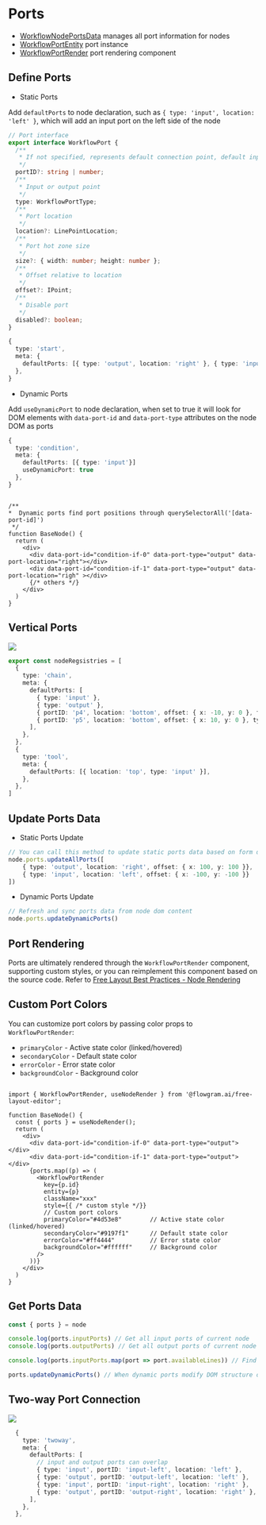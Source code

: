 # Ports

- [WorkflowNodePortsData](https://github.com/bytedance/flowgram.ai/blob/main/packages/canvas-engine/free-layout-core/src/entity-datas/workflow-node-ports-data.ts) manages all port information for nodes
- [WorkflowPortEntity](https://github.com/bytedance/flowgram.ai/blob/main/packages/canvas-engine/free-layout-core/src/entities/workflow-port-entity.ts) port instance
- [WorkflowPortRender](https://github.com/bytedance/flowgram.ai/blob/main/packages/plugins/free-lines-plugin/src/components/workflow-port-render/index.tsx) port rendering component


## Define Ports

- Static Ports

Add `defaultPorts` to node declaration, such as `{ type: 'input', location: 'left' }`, which will add an input port on the left side of the node


```ts pure
// Port interface
export interface WorkflowPort {
  /**
   * If not specified, represents default connection point, default input type is left center, output type is right center
   */
  portID?: string | number;
  /**
   * Input or output point
   */
  type: WorkflowPortType;
  /**
   * Port location
   */
  location?: LinePointLocation;
  /**
   * Port hot zone size
   */
  size?: { width: number; height: number };
  /**
   * Offset relative to location
   */
  offset?: IPoint;
  /**
   * Disable port
   */
  disabled?: boolean;
}
```

```ts pure title="node-registries.ts"
{
  type: 'start',
  meta: {
    defaultPorts: [{ type: 'output', location: 'right' }, { type: 'input', location: 'left' }]
  },
}
```

- Dynamic Ports

Add `useDynamicPort` to node declaration, when set to true it will look for DOM elements with `data-port-id` and `data-port-type` attributes on the node DOM as ports


```ts pure title="node-registries.ts"
{
  type: 'condition',
  meta: {
    defaultPorts: [{ type: 'input'}]
    useDynamicPort: true
  },
}

```

```tsx pure

/**
*  Dynamic ports find port positions through querySelectorAll('[data-port-id]')
 */
function BaseNode() {
  return (
    <div>
      <div data-port-id="condition-if-0" data-port-type="output" data-port-location="right"></div>
      <div data-port-id="condition-if-1" data-port-type="output" data-port-location="righ" ></div>
      {/* others */}
    </div>
  )
}
```

## Vertical Ports

<img loading="lazy" className="invert-img" src="/free-layout/vertical-ports.png"/>

```typescript pure
export const nodeRegsistries = [
  {
    type: 'chain',
    meta: {
      defaultPorts: [
        { type: 'input' },
        { type: 'output' },
        { portID: 'p4', location: 'bottom', offset: { x: -10, y: 0 }, type: 'output' },
        { portID: 'p5', location: 'bottom', offset: { x: 10, y: 0 }, type: 'output' },
      ],
    },
  },
  {
    type: 'tool',
    meta: {
      defaultPorts: [{ location: 'top', type: 'input' }],
    },
  },
]
```

## Update Ports Data

- Static Ports Update
```ts pure
// You can call this method to update static ports data based on form data
node.ports.updateAllPorts([
    { type: 'output', location: 'right', offset: { x: 100, y: 100 }},
    { type: 'input', location: 'left', offset: { x: -100, y: -100 }}
])
```
- Dynamic Ports Update

```ts pure
// Refresh and sync ports data from node dom content
node.ports.updateDynamicPorts()
```

## Port Rendering

Ports are ultimately rendered through the `WorkflowPortRender` component, supporting custom styles, or you can reimplement this component based on the source code. Refer to [Free Layout Best Practices - Node Rendering](https://github.com/bytedance/flowgram.ai/blob/main/apps/demo-free-layout/src/components/base-node/node-wrapper.tsx)

## Custom Port Colors

You can customize port colors by passing color props to `WorkflowPortRender`:

- `primaryColor` - Active state color (linked/hovered)
- `secondaryColor` - Default state color
- `errorColor` - Error state color
- `backgroundColor` - Background color

```tsx pure

import { WorkflowPortRender, useNodeRender } from '@flowgram.ai/free-layout-editor';

function BaseNode() {
  const { ports } = useNodeRender();
  return (
    <div>
      <div data-port-id="condition-if-0" data-port-type="output"></div>
      <div data-port-id="condition-if-1" data-port-type="output"></div>
      {ports.map((p) => (
        <WorkflowPortRender
          key={p.id}
          entity={p}
          className="xxx"
          style={{ /* custom style */}}
          // Custom port colors
          primaryColor="#4d53e8"        // Active state color (linked/hovered)
          secondaryColor="#9197f1"      // Default state color
          errorColor="#ff4444"          // Error state color
          backgroundColor="#ffffff"     // Background color
        />
      ))}
    </div>
  )
}
```

## Get Ports Data

```ts pure
const { ports } = node

console.log(ports.inputPorts) // Get all input ports of current node
console.log(ports.outputPorts) // Get all output ports of current node

console.log(ports.inputPorts.map(port => port.availableLines)) // Find connected lines through ports

ports.updateDynamicPorts() // When dynamic ports modify DOM structure or position, you can manually refresh port positions through this method (DOM rendering has delay, best executed in useEffect or setTimeout)
```

## Two-way Port Connection

<img loading="lazy" className="invert-img" src="/free-layout/two-way-connection.gif"/>

```ts pure title="node-registries.ts"
  {
    type: 'twoway',
    meta: {
      defaultPorts: [
        // input and output ports can overlap
        { type: 'input', portID: 'input-left', location: 'left' },
        { type: 'output', portID: 'output-left', location: 'left' },
        { type: 'input', portID: 'input-right', location: 'right' },
        { type: 'output', portID: 'output-right', location: 'right' },
      ],
    },
  },

```
